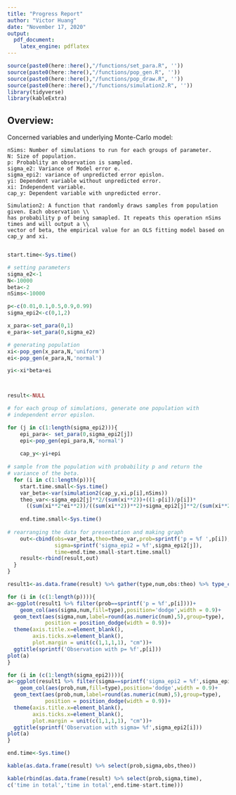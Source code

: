 ```yaml
---
title: "Progress Report"
author: "Victor Huang"
date: "November 17, 2020"
output: 
  pdf_document:
    latex_engine: pdflatex
---
```



    

```r

source(paste0(here::here(),"/functions/set_para.R", ''))
source(paste0(here::here(),"/functions/pop_gen.R", ''))
source(paste0(here::here(),"/functions/pop_draw.R", ''))
source(paste0(here::here(),"/functions/simulation2.R", ''))
library(tidyverse)
library(kableExtra)
```

## Overview:
  Concerned variables and underlying Monte-Carlo model:  
    
    nSims: Number of simulations to run for each groups of parameter.  
    N: Size of population.  
    p: Probablity an observation is sampled.  
    sigma_e2: Variance of Model error e.  
    sigma_epi2: variance of unpredicted error epislon.  
    yi: Dependent variable without unpredicted error.  
    xi: Independent variable.  
    cap_y: Dependent variable with unpredicted error.
      
    Simulation2: A function that randomly draws samples from population given. Each observation \\
    has probability p of being samapled. It repeats this operation nSims times and will output a \\
    vector of beta, the empirical value for an OLS fitting model based on cap_y and xi.  
      
```r
start.time<-Sys.time()
```
        
          
```r
# setting parameters
sigma_e2<-1
N<-10000
beta<-2
nSims<-10000

p<-c(0.01,0.1,0.5,0.9,0.99)
sigma_epi2<-c(0,1,2)

x_para<-set_para(0,1)
e_para<-set_para(0,sigma_e2)

# generating population
xi<-pop_gen(x_para,N,'uniform')
ei<-pop_gen(e_para,N,'normal')

yi<-xi*beta+ei



result<-NULL

# for each group of simulations, generate one population with 
# independent error epislon.

for (j in c(1:length(sigma_epi2))){
    epi_para<- set_para(0,sigma_epi2[j])
    epi<-pop_gen(epi_para,N,'normal')
    
    cap_y<-yi+epi
    
# sample from the population with probability p and return the 
# variance of the beta.
  for (i in c(1:length(p))){
    start.time.small<-Sys.time()
    var_beta<-var(simulation2(cap_y,xi,p[i],nSims))
    theo_var<-sigma_epi2[j]**2/(sum(xi**2))+((1-p[i])/p[i])*
      ((sum(xi**2*ei**2))/((sum(xi**2))**2)+sigma_epi2[j]**2/(sum(xi**2)))
    
    end.time.small<-Sys.time()
    
# rearranging the data for presentation and making graph
    out<-cbind(obs=var_beta,theo=theo_var,prob=sprintf('p = %f ',p[i]),
               sigma=sprintf('sigma_epi2 = %f',sigma_epi2[j]),
               time=end.time.small-start.time.small)
    result<-rbind(result,out)
  }
}

```

```r
result1<-as.data.frame(result) %>% gather(type,num,obs:theo) %>% type_convert()

for (i in (c(1:length(p)))){
a<-ggplot(result1 %>% filter(prob==sprintf('p = %f',p[i])))+
    geom_col(aes(sigma,num,fill=type),position='dodge',width = 0.9)+
  geom_text(aes(sigma,num,label=round(as.numeric(num),5),group=type),
            position = position_dodge(width = 0.9))+
  theme(axis.title.x=element_blank(),
        axis.ticks.x=element_blank(),
        plot.margin = unit(c(1,1,1,1), "cm"))+
  ggtitle(sprintf('Observation with p= %f',p[i]))
plot(a)
}

```

```r
for (i in (c(1:length(sigma_epi2)))){
a<-ggplot(result1 %>% filter(sigma==sprintf('sigma_epi2 = %f',sigma_epi2[i])))+
    geom_col(aes(prob,num,fill=type),position='dodge',width = 0.9)+
  geom_text(aes(prob,num,label=round(as.numeric(num),5),group=type),
            position = position_dodge(width = 0.9))+
  theme(axis.title.x=element_blank(),
        axis.ticks.x=element_blank(),
        plot.margin = unit(c(1,1,1,1), "cm"))+
  ggtitle(sprintf('Observation with sigma= %f',sigma_epi2[i]))
plot(a)
}

```

```r
end.time<-Sys.time()
```

```r
kable(as.data.frame(result) %>% select(prob,sigma,obs,theo))

kable(rbind(as.data.frame(result) %>% select(prob,sigma,time),
c('time in total','time in total',end.time-start.time)))
```



